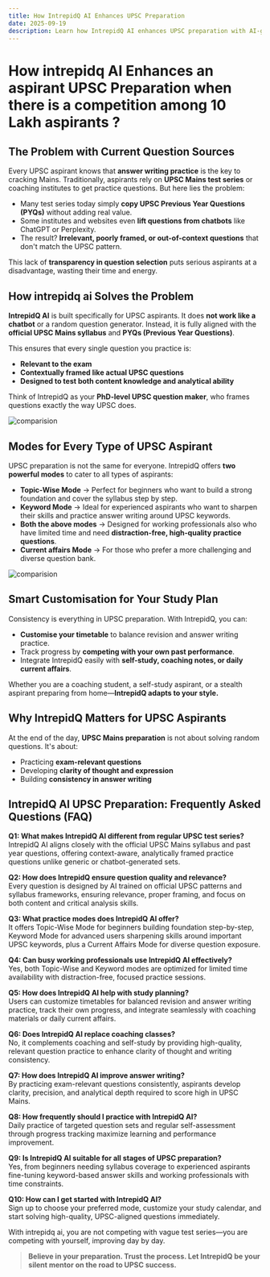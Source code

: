```yaml
---
title: How IntrepidQ AI Enhances UPSC Preparation
date: 2025-09-19
description: Learn how IntrepidQ AI enhances UPSC preparation with AI-generated context-aware questions
---
```


# How intrepidq AI Enhances an aspirant UPSC Preparation when there is a competition among 10 Lakh aspirants ?

## The Problem with Current Question Sources

Every UPSC aspirant knows that **answer writing practice** is the key to cracking Mains. Traditionally, aspirants rely on **UPSC Mains test series** or coaching institutes to get practice questions. But here lies the problem:

- Many test series today simply **copy UPSC Previous Year Questions (PYQs)** without adding real value.
- Some institutes and websites even **lift questions from chatbots** like ChatGPT or Perplexity.
- The result? **Irrelevant, poorly framed, or out-of-context questions** that don't match the UPSC pattern.

This lack of **transparency in question selection** puts serious aspirants at a disadvantage, wasting their time and energy.

## How intrepidq ai Solves the Problem

**IntrepidQ AI** is built specifically for UPSC aspirants. It does **not work like a chatbot** or a random question generator. Instead, it is fully aligned with the **official UPSC Mains syllabus** and **PYQs (Previous Year Questions)**.

This ensures that every single question you practice is:

- **Relevant to the exam**
- **Contextually framed like actual UPSC questions**
- **Designed to test both content knowledge and analytical ability**

Think of IntrepidQ as your **PhD-level UPSC question maker**, who frames questions exactly the way UPSC does.

![comparision](/images/keywordmode-pyq-vs-iq.png)

## Modes for Every Type of UPSC Aspirant

UPSC preparation is not the same for everyone. IntrepidQ offers **two powerful modes** to cater to all types of aspirants:

- **Topic-Wise Mode** → Perfect for beginners who want to build a strong foundation and cover the syllabus step by step.
- **Keyword Mode** → Ideal for experienced aspirants who want to sharpen their skills and practice answer writing around UPSC keywords.
- **Both the above modes** → Designed for working professionals also who have limited time and need **distraction-free, high-quality practice questions**.
- **Current affairs Mode** → For those who prefer a more challenging and diverse question bank.

![comparision](/images/topicmode-pyq-vs-iq.png)

## Smart Customisation for Your Study Plan

Consistency is everything in UPSC preparation. With IntrepidQ, you can:

- **Customise your timetable** to balance revision and answer writing practice.
- Track progress by **competing with your own past performance**.
- Integrate IntrepidQ easily with **self-study, coaching notes, or daily current affairs**.

Whether you are a coaching student, a self-study aspirant, or a stealth aspirant preparing from home—**IntrepidQ adapts to your style.**

## Why IntrepidQ Matters for UPSC Aspirants

At the end of the day, **UPSC Mains preparation** is not about solving random questions. It's about:

- Practicing **exam-relevant questions**
- Developing **clarity of thought and expression**
- Building **consistency in answer writing**

## IntrepidQ AI UPSC Preparation: Frequently Asked Questions (FAQ)

**Q1: What makes IntrepidQ AI different from regular UPSC test series?**  
IntrepidQ AI aligns closely with the official UPSC Mains syllabus and past year questions, offering context-aware, analytically framed practice questions unlike generic or chatbot-generated sets.

**Q2: How does IntrepidQ ensure question quality and relevance?**  
Every question is designed by AI trained on official UPSC patterns and syllabus frameworks, ensuring relevance, proper framing, and focus on both content and critical analysis skills.

**Q3: What practice modes does IntrepidQ AI offer?**  
It offers Topic-Wise Mode for beginners building foundation step-by-step, Keyword Mode for advanced users sharpening skills around important UPSC keywords, plus a Current Affairs Mode for diverse question exposure.

**Q4: Can busy working professionals use IntrepidQ AI effectively?**  
Yes, both Topic-Wise and Keyword modes are optimized for limited time availability with distraction-free, focused practice sessions.

**Q5: How does IntrepidQ AI help with study planning?**  
Users can customize timetables for balanced revision and answer writing practice, track their own progress, and integrate seamlessly with coaching materials or daily current affairs.

**Q6: Does IntrepidQ AI replace coaching classes?**  
No, it complements coaching and self-study by providing high-quality, relevant question practice to enhance clarity of thought and writing consistency.

**Q7: How does IntrepidQ AI improve answer writing?**  
By practicing exam-relevant questions consistently, aspirants develop clarity, precision, and analytical depth required to score high in UPSC Mains.

**Q8: How frequently should I practice with IntrepidQ AI?**  
Daily practice of targeted question sets and regular self-assessment through progress tracking maximize learning and performance improvement.

**Q9: Is IntrepidQ AI suitable for all stages of UPSC preparation?**  
Yes, from beginners needing syllabus coverage to experienced aspirants fine-tuning keyword-based answer skills and working professionals with time constraints.

**Q10: How can I get started with IntrepidQ AI?**  
Sign up to choose your preferred mode, customize your study calendar, and start solving high-quality, UPSC-aligned questions immediately.


With intrepidq ai, you are not competing with vague test series—you are competing with yourself, improving day by day.

> **Believe in your preparation. Trust the process. Let IntrepidQ be your silent mentor on the road to UPSC success.**
